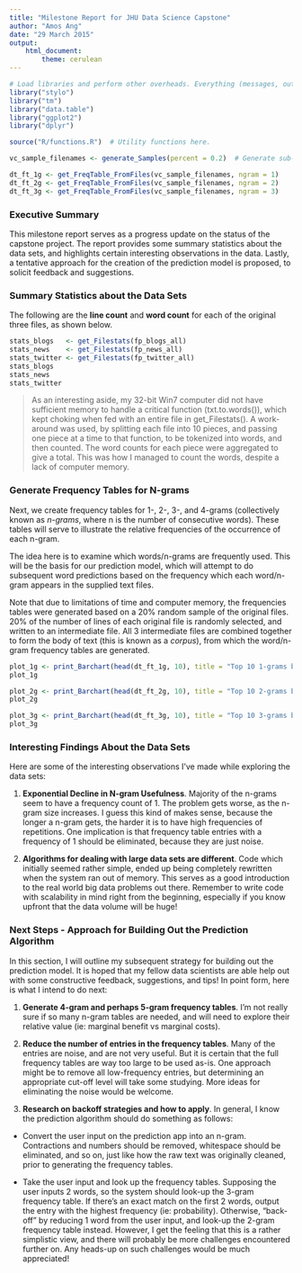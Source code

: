 ```yaml
---
title: "Milestone Report for JHU Data Science Capstone"
author: "Amos Ang"
date: "29 March 2015"
output: 
    html_document:
        theme: cerulean
---
```


```r
# Load libraries and perform other overheads. Everything (messages, output, etc) is suppressed.
library("stylo")
library("tm")
library("data.table")
library("ggplot2")
library("dplyr")

source("R/functions.R")  # Utility functions here.

vc_sample_filenames <- generate_Samples(percent = 0.2)  # Generate sub-samples from the given sample files. File paths to all 3 sub-sample files are returned.

dt_ft_1g <- get_FreqTable_FromFiles(vc_sample_filenames, ngram = 1)
dt_ft_2g <- get_FreqTable_FromFiles(vc_sample_filenames, ngram = 2)
dt_ft_3g <- get_FreqTable_FromFiles(vc_sample_filenames, ngram = 3)

```

### Executive Summary
This milestone report serves as a progress update on the status of the capstone project. The report provides some summary statistics about the data sets, and highlights certain interesting observations in the data. Lastly, a tentative approach for the creation of the prediction model is proposed, to solicit feedback and suggestions.  

### Summary Statistics about the Data Sets
The following are the **line count** and **word count** for each of the original three files, as shown below.

```r
stats_blogs   <- get_Filestats(fp_blogs_all)
stats_news    <- get_Filestats(fp_news_all)
stats_twitter <- get_Filestats(fp_twitter_all)
stats_blogs
stats_news   
stats_twitter
```

> As an interesting aside, my 32-bit Win7 computer did not have sufficient memory to handle a critical function (txt.to.words()), which kept choking when fed with an entire file in get_Filestats(). A work-around was used, by splitting each file into 10 pieces, and passing one piece at a time to that function, to be tokenized into words, and then counted. The word counts for each piece were aggregated to give a total. This was how I managed to count the words, despite a lack of computer memory.  

### Generate Frequency Tables for N-grams
Next, we create frequency tables for 1-, 2-, 3-, and 4-grams (collectively known as *n-grams*, where n is the number of consecutive words). These tables will serve to illustrate the relative frequencies of the occurrence of each n-gram.  

The idea here is to examine which words/n-grams are frequently used. This will be the basis for our prediction model, which will attempt to do subsequent word predictions based on the frequency which each word/n-gram appears in the supplied text files.  

Note that due to limitations of time and computer memory, the frequencies tables were generated based on a 20% random sample of the original files. 20% of the number of lines of each original file is randomly selected, and written to an intermediate file. All 3 intermediate files are combined together to form the body of text (this is known as a *corpus*), from which the word/n-gram frequency tables are generated.

```r
plot_1g <- print_Barchart(head(dt_ft_1g, 10), title = "Top 10 1-grams by Frequency")
plot_1g
```

```r
plot_2g <- print_Barchart(head(dt_ft_2g, 10), title = "Top 10 2-grams by Frequency")
plot_2g
```

```r
plot_3g <- print_Barchart(head(dt_ft_3g, 10), title = "Top 10 3-grams by Frequency")
plot_3g
```

### Interesting Findings About the Data Sets
Here are some of the interesting observations I've made while exploring the data sets:

1. **Exponential Decline in N-gram Usefulness**. Majority of the n-grams seem to have a frequency count of 1. The problem gets worse, as the n-gram size increases. I guess this kind of makes sense, because the longer a n-gram gets, the harder it is to have high frequencies of repetitions. 
One implication is that frequency table entries with a frequency of 1 should be eliminated, because they are just noise.

2. **Algorithms for dealing with large data sets are different**. Code which initially seemed rather simple, ended up being completely rewritten when the system ran out of memory. This serves as a good introduction to the real world big data problems out there. Remember to write code with scalability in mind right from the beginning, especially if you know upfront that the data volume will be huge!



### Next Steps - Approach for Building Out the Prediction Algorithm
In this section, I will outline my subsequent strategy for building out the prediction model. It is hoped that my fellow data scientists are able help out with some constructive feedback, suggestions, and tips! In point form, here is what I intend to do next:  

1. **Generate 4-gram and perhaps 5-gram frequency tables**. I'm not really sure if so many n-gram tables are needed, and will need to explore their relative value (ie: marginal benefit vs marginal costs).

2. **Reduce the number of entries in the frequency tables**. Many of the entries are noise, and are not very useful. But it is certain that the full frequency tables are way too large to be used as-is. One approach might be to remove all low-frequency entries, but determining an appropriate cut-off level will take some studying. More ideas for eliminating the noise would be welcome. 

3. **Research on backoff strategies and how to apply**. In general, I know the prediction algorithm should do something as follows:

- Convert the user input on the prediction app into an n-gram. Contractions and numbers should be removed, whitespace should be eliminated, and so on, just like how the raw text was originally cleaned, prior to generating the frequency tables.

- Take the user input and look up the frequency tables. Supposing the user inputs 2 words, so the system should look-up the 3-gram frequency table. If there's an exact match on the first 2 words, output the entry with the highest frequency (ie: probability). Otherwise, "back-off" by reducing 1 word from the user input, and look-up the 2-gram frequency table instead. However, I get the feeling that this is a rather simplistic view, and there will probably be more challenges encountered further on. Any heads-up on such challenges would be much appreciated!

